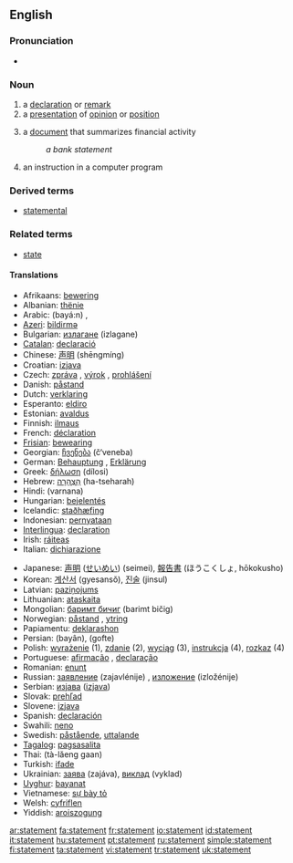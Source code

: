 {{wikipedia}}
==English==

===Pronunciation===
*{{audio|en-us-statement.ogg|Audio (US)}}

===Noun===
{{en-noun}}

# a [[declaration]] or [[remark]]
# a [[presentation]] of [[opinion]] or [[position]]
# {{finance}} a [[document]] that summarizes financial activity
#:''a bank statement''
# {{computing}} an instruction in a computer program

===Derived terms===
*[[statemental]]

===Related terms===
*[[state]]

====Translations====
{{rfc-level|Translations at L4+ not in L3 POS section (AutoFormat would have corrected level of Derived terms)}}
{{trans-top|declaration or remark}}
*Afrikaans: [[bewering]]
*Albanian: [[thënie]]
*Arabic: {{ARchar|[[بيان]]}} (bayá:n) {{m}}, {{ARchar|[[تصريح]]}} {{unicode|(taʂrí:ħ)}} {{m}}
*[[Azeri]]: [[bildirmə]]
*Bulgarian: [[излагане]] (izlagane) {{n}}
*[[Catalan]]: [[declaració]] {{f}}
*Chinese: [[声明]] (shēngmíng)
*Croatian: [[izjava]] {{f}}
*Czech: [[zpráva]] {{f}}, [[výrok]] {{m}}, [[prohlášení]] {{n}}
*Danish: [[påstand]]
*Dutch: [[verklaring]]
*Esperanto: [[eldiro]]
*Estonian: [[avaldus]]
*Finnish: [[ilmaus]]
*French: [[déclaration]] {{f}}
*[[Frisian]]: [[bewearing]]
*Georgian: [[ჩვენება]] (č‘veneba)
*German: [[Behauptung]] {{f}}, [[Erklärung]] {{f}}
*Greek: [[δήλωση]] (dílosi) {{f}}
*Hebrew: [[הצהרה|הַצְהָרָה]] (ha-tseharah) {{f}}
*Hindi: (varnana)
*Hungarian: [[bejelentés]]
*Icelandic: [[staðhæfing]]
*Indonesian: [[pernyataan]]
*[[Interlingua]]: [[declaration]]
*Irish: [[ráiteas]]
*Italian: [[dichiarazione]]
{{trans-mid}}
*Japanese: [[声明]] ([[せいめい]]) (seimei), [[報告書]] (ほうこくしょ, hōkokusho)
*Korean: [[계산서]] (gyesansŏ), [[진술]] (jinsul)
*Latvian: [[paziņojums]]
*Lithuanian: [[ataskaita]]
*Mongolian: [[баримт бичиг]] (barimt bičig)
*Norwegian: [[påstand]] {{m}}, [[ytring]] {{c}}
*Papiamentu: [[deklarashon]]
*Persian: {{FAchar|[[بیان]]}} (bayân), {{FAchar|[[گفته]]}} (gofte)
*Polish: [[wyrażenie]] {{n}} (1), [[zdanie]] {{n}} (2), [[wyciąg]] {{m}} (3), [[instrukcja]] {{f}} (4), [[rozkaz]] {{m}} (4)
*Portuguese: [[afirmação]] {{f}}, [[declaração]] {{f}}
*Romanian: [[enunţ]]
*Russian: [[заявление]] (zajavlénije) {{n}}, [[изложение]] (izložénije) {{n}}
*Serbian: [[изјава]] ([[izjava]])
*Slovak: [[prehľad]]
*Slovene: [[izjava]]
*Spanish: [[declaración]] {{f}}
*Swahili: [[neno]]
*Swedish: [[påstående]], [[uttalande]]
*[[Tagalog]]: [[pagsasalita]]
*Thai: {{THchar|[[แถลงการณ์]]}} (tà-lăeng gaan)
*Turkish: [[ifade]]
*Ukrainian: [[заява]] (zajáva), [[виклад]] (vyklad)
*[[Uyghur]]: [[bayanat]]
*Vietnamese: [[sự bày tỏ]]
*Welsh: [[cyfriflen]]
*Yiddish: [[aroiszogung]]
{{trans-bottom}}

[[ar:statement]]
[[fa:statement]]
[[fr:statement]]
[[io:statement]]
[[id:statement]]
[[it:statement]]
[[hu:statement]]
[[pt:statement]]
[[ru:statement]]
[[simple:statement]]
[[fi:statement]]
[[ta:statement]]
[[vi:statement]]
[[tr:statement]]
[[uk:statement]]